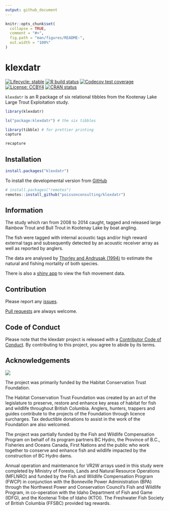 ```yaml
---
output: github_document
---
```


<!-- README.md is generated from README.Rmd. Please edit that file -->

```r
knitr::opts_chunk$set(
  collapse = TRUE,
  comment = "#>",
  fig.path = "man/figures/README-",
  out.width = "100%"
)
```

# klexdatr

<!-- badges: start -->
[![Lifecycle: stable](https://img.shields.io/badge/lifecycle-stable-brightgreen.svg)](https://www.tidyverse.org/lifecycle/#stable)
[![R build status](https://github.com/poissonconsulting/klexdatr/workflows/R-CMD-check/badge.svg)](https://github.com/poissonconsulting/klexdatr/actions)
[![Codecov test coverage](https://codecov.io/gh/poissonconsulting/klexdatr/branch/master/graph/badge.svg)](https://codecov.io/gh/poissonconsulting/klexdatr?branch=master)
[![License: CCBY4](https://img.shields.io/badge/License-CCBY4-green.svg)](https://creativecommons.org/licenses/by/4.0/)
[![CRAN status](https://www.r-pkg.org/badges/version/klexdatr)](https://CRAN.R-project.org/package=klexdatr)
<!-- badges: end -->

`klexdatr` is an R package of six relational tibbles from the Kootenay Lake Large Trout Exploitation study.

```r
library(klexdatr)
```

```r
ls("package:klexdatr") # the six tibbles
```

```r
library(tibble) # for prettier printing
capture
```

```r
recapture
```

## Installation

<!-- To install the latest release from [CRAN](https://cran.r-project.org) -->
```r
install.packages("klexdatr")
```

To install the developmental version from [GitHub](https://github.com/poissonconsulting/klexdatr)
```r
# install.packages("remotes")
remotes::install_github("poissonconsulting/klexdatr")
```

## Information

The study which ran from 2008 to 2014 caught, tagged and released large Rainbow Trout and Bull Trout in Kootenay Lake by boat angling. 

The fish were tagged with internal acoustic tags and/or high reward external tags and subsequently detected by an acoustic receiver array as well as reported by anglers.

The data are analysed by [Thorley and Andrusak (1994)](https://peerj.com/articles/2874/) to estimate the natural and fishing mortality of both species.

There is also a [shiny app](https://www.poissonconsulting.ca/post/2018/klexdatr/) to view the fish movement data.

## Contribution

Please report any [issues](https://github.com/poissonconsulting/pkgtemplate/issues).

[Pull requests](https://github.com/poissonconsulting/pkgtemplate/pulls) are always welcome.

## Code of Conduct

Please note that the klexdatr project is released with a [Contributor Code of Conduct](https://contributor-covenant.org/version/2/0/CODE_OF_CONDUCT.html).
By contributing to this project, you agree to abide by its terms.

## Acknowledgements

![](man/figures/logos.png)

The project was primarily funded by the Habitat Conservation Trust Foundation.

The Habitat Conservation Trust Foundation was created by an act of the legislature to preserve, restore and enhance key areas of habitat for fish and wildlife throughout British Columbia.
Anglers, hunters, trappers and guides contribute to the projects of the Foundation through licence surcharges.  Tax deductible donations to assist in the work of the Foundation are also welcomed.

The project was partially funded by the Fish and Wildlife Compensation Program on behalf of its program partners BC Hydro, the Province of B.C.,  Fisheries and Oceans Canada, First Nations and the public who work together to conserve and enhance fish and wildlife impacted by the construction of BC Hydro dams.

Annual operation and maintenance for VR2W arrays used in this study were completed by Ministry of Forests, Lands and Natural Resource Operations (MFLNRO) and funded by the Fish and Wildlife Compensation Program (FWCP) in conjunction with the Bonneville Power Administration (BPA) through the Northwest Power and Conservation Council’s Fish and Wildlife Program, in co-operation with the Idaho Department of Fish and Game (IDFG), and the Kootenai Tribe of Idaho (KTOI). The Freshwater Fish Society of British Columbia (FFSBC) provided
tag rewards.
